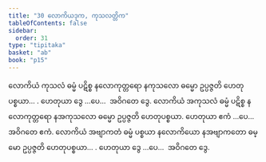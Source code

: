 ```yaml
---
title: "30 လောကိယဒုက, ကုသလတ္တိက"
tableOfContents: false
sidebar:
  order: 31
type: "tipitaka"
basket: "ab"
book: "p15"
---
```



<DynamicBreadcrumb />

<Division number="39" book="p15" e="ch" v="40" p="225">

<Paragraph number="112" book="p15">
လောကိယံ ကုသလံ ဓမ္မံ ပဋိစ္စ နလောကုတ္တရော နကုသလော ဓမ္မော ဥပ္ပဇ္ဇတိ ဟေတုပစ္စယာ… . ဟေတုယာ ဒွေ …ပေ…  အဝိဂတေ ဒွေ.
</Paragraph>

<Paragraph number="113" book="p15">
လောကိယံ အကုသလံ ဓမ္မံ ပဋိစ္စ နလောကုတ္တရော နအကုသလော ဓမ္မော ဥပ္ပဇ္ဇတိ ဟေတုပစ္စယာ. ဟေတုယာ ဧကံ …ပေ…  အဝိဂတေ ဧကံ.
</Paragraph>

<Paragraph number="114" book="p15">
လောကိယံ အဗျာကတံ ဓမ္မံ ပစ္စယာ နလောကိယော နအဗျာကတော ဓမ္မော ဥပ္ပဇ္ဇတိ ဟေတုပစ္စယာ… . ဟေတုယာ ဒွေ …ပေ…  အဝိဂတေ ဒွေ.
</Paragraph>
</Division>